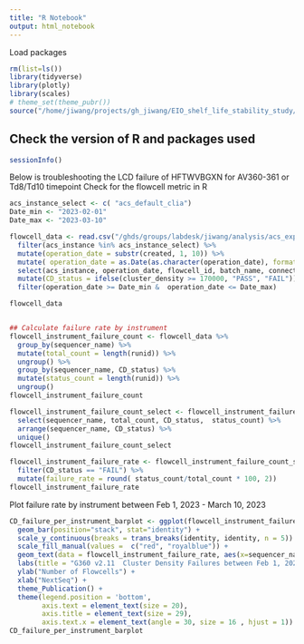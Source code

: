 ```yaml
---
title: "R Notebook"
output: html_notebook
---
```


Load packages
```r
rm(list=ls())
library(tidyverse)
library(plotly)
library(scales)
# theme_set(theme_pubr())
source("/home/jiwang/projects/gh_jiwang/EIO_shelf_life_stability_study/tools/functions.r")
```

## Check the version of R and packages used
```r
sessionInfo()
```

Below  is troubleshooting the LCD failure of HFTWVBGXN for AV360-361 or Td8/Td10 timepoint
Check for the flowcell metric in R
```r
acs_instance_select <- c( "acs_default_clia")
Date_min <- "2023-02-01"
Date_max <- "2023-03-10"

flowcell_data <- read.csv("/ghds/groups/labdesk/jiwang/analysis/acs_exports/20230320_omni_g360_flowcells.csv") %>%
  filter(acs_instance %in% acs_instance_select) %>% 
  mutate(operation_date = substr(created, 1, 10)) %>% 
  mutate( operation_date = as.Date(as.character(operation_date), format = "%Y-%m-%d")) %>% 
  select(acs_instance, operation_date, flowcell_id, batch_name, connection_id, sequencer_name, runid,  cluster_density,pf_cluster_density, qscore_1, qscore_2) %>%
  mutate(CD_status = ifelse(cluster_density >= 170000, "PASS", "FAIL")) %>% 
  filter(operation_date >= Date_min &  operation_date <= Date_max) 

flowcell_data 


## Calculate failure rate by instrument 
flowcell_instrument_failure_count <- flowcell_data %>% 
  group_by(sequencer_name) %>% 
  mutate(total_count = length(runid)) %>% 
  ungroup() %>% 
  group_by(sequencer_name, CD_status) %>% 
  mutate(status_count = length(runid)) %>% 
  ungroup() 
flowcell_instrument_failure_count

flowcell_instrument_failure_count_select <- flowcell_instrument_failure_count %>% 
  select(sequencer_name, total_count, CD_status,  status_count) %>% 
  arrange(sequencer_name, CD_status) %>% 
  unique() 
flowcell_instrument_failure_count_select

flowcell_instrument_failure_rate <- flowcell_instrument_failure_count_select %>%
  filter(CD_status == "FAIL") %>% 
  mutate(failure_rate = round( status_count/total_count * 100, 2))
flowcell_instrument_failure_rate
```

Plot failure rate by instrument between Feb 1, 2023 - March 10, 2023
```r
CD_failure_per_instrument_barplot <- ggplot(flowcell_instrument_failure_count_select, aes(x=sequencer_name, y = status_count, fill = CD_status)) +
  geom_bar(position="stack", stat="identity") +
  scale_y_continuous(breaks = trans_breaks(identity, identity, n = 5)) +
  scale_fill_manual(values =  c("red", "royalblue")) +
  geom_text(data = flowcell_instrument_failure_rate, aes(x=sequencer_name, y = total_count*1.1, label =  paste0(status_count, "FC\n",  failure_rate, "%", sep = "")), color = "black",  size = 6) +
  labs(title = "G360 v2.11  Cluster Density Failures between Feb 1, 2023 - Mar 10 2023", fill = "G360 Cluster Density Status") +
  ylab("Number of Flowcells") +
  xlab("NextSeq") +
  theme_Publication() +
  theme(legend.position = 'bottom',
        axis.text = element_text(size = 20),
        axis.title = element_text(size = 29),
        axis.text.x = element_text(angle = 30, size = 16 , hjust = 1))
CD_failure_per_instrument_barplot 
```


